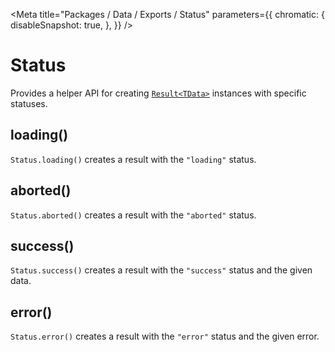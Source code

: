 
<Meta
    title="Packages / Data / Exports / Status"
    parameters={{
        chromatic: {
            disableSnapshot: true,
        },
    }}
/>

# Status

Provides a helper API for creating [`Result<TData>`](/docs/data-types-result--page) instances with specific statuses.

## loading()

`Status.loading()` creates a result with the `"loading"` status.

## aborted()

`Status.aborted()` creates a result with the `"aborted"` status.

## success()

`Status.success()` creates a result with the `"success"` status and the given data.

## error()

`Status.error()` creates a result with the `"error"` status and the given error.
